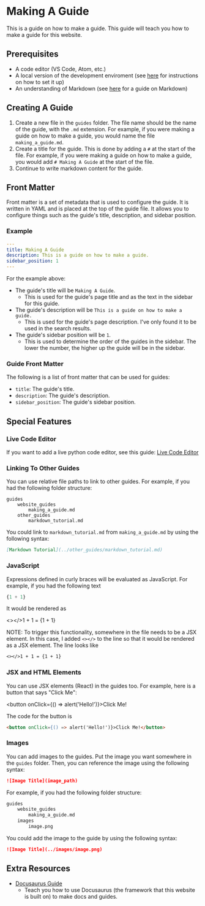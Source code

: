 # Making A Guide

This is a guide on how to make a guide. This guide will teach you how to make a guide for this website.

## Prerequisites

- A code editor (VS Code, Atom, etc.)
- A local version of the development enviroment (see [here](getting_started.md) for instructions on how to set it up)
- An understanding of Markdown (see [here](markdown_tutorial.md) for a guide on Markdown)

## Creating A Guide

1. Create a new file in the `guides` folder. The file name should be the name of the guide, with the `.md` extension. For example, if you were making a guide on how to make a guide, you would name the file `making_a_guide.md`.
2. Create a title for the guide. This is done by adding a `#` at the start of the file. For example, if you were making a guide on how to make a guide, you would add `# Making A Guide` at the start of the file.
3. Continue to write markdown content for the guide.

## Front Matter

Front matter is a set of metadata that is used to configure the guide. It is written in YAML and is placed at the top of the guide file. It allows you to configure things such as the guide's title, description, and sidebar position.

### Example

```yaml
---
title: Making A Guide
description: This is a guide on how to make a guide.
sidebar_position: 1
---
```

For the example above:

- The guide's title will be `Making A Guide`.
    - This is used for the guide's page title and as the text in the sidebar for this guide.
- The guide's description will be `This is a guide on how to make a guide.`
    - This is used for the guide's page description. I've only found it to be used in the search results.
- The guide's sidebar position will be `1`.
    - This is used to determine the order of the guides in the sidebar. The lower the number, the higher up the guide will be in the sidebar.

### Guide Front Matter

The following is a list of front matter that can be used for guides:

- `title`: The guide's title.
- `description`: The guide's description.
- `sidebar_position`: The guide's sidebar position.


## Special Features

### Live Code Editor

If you want to add a live python code editor, see this guide: [Live Code Editor](../live_python.md)

### Linking To Other Guides

You can use relative file paths to link to other guides. For example, if you had the following folder structure:

```
guides
    website_guides
        making_a_guide.md
    other_guides
        markdown_tutorial.md
```

You could link to `markdown_tutorial.md` from `making_a_guide.md` by using the following syntax:

```md
[Markdown Tutorial](../other_guides/markdown_tutorial.md)
```

### JavaScript

Expressions defined in curly braces will be evaluated as JavaScript. For example, if you had the following text

```js
{1 + 1}
```

It would be rendered as

<></>1 + 1 = {1 + 1}

NOTE: To trigger this functionality, somewhere in the file needs to be a JSX element. In this case, I added `<></>` to the line so that it would be rendered as a JSX element. The line looks like

```md
<></>1 + 1 = {1 + 1}
```

### JSX and HTML Elements

You can use JSX elements (React) in the guides too. For example, here is a button that says "Click Me":

<button onClick={() => alert('Hello!')}>Click Me!</button>

The code for the button is

```md
<button onClick={() => alert('Hello!')}>Click Me!</button>
```

### Images

You can add images to the guides. Put the image you want somewhere in the `guides` folder. Then, you can reference the image using the following syntax:

```md
![Image Title](image_path)
```

For example, if you had the following folder structure:

```md
guides
    website_guides
        making_a_guide.md
    images
        image.png
```

You could add the image to the guide by using the following syntax:

```md
![Image Title](../images/image.png)
```


## Extra Resources

- [Docusaurus Guide](https://docusaurus.io/docs)
    - Teach you how to use Docusaurus (the framework that this website is built on) to make docs and guides.

